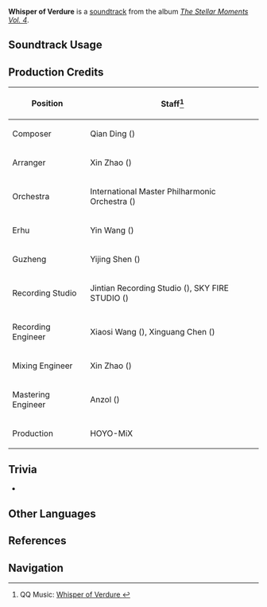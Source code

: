 {{Soundtrack Infobox
|image          = The Stellar Moments Vol. 4.png
|album          = The Stellar Moments Vol. 4
|disc           = 
|number         = 12
|featured       =
|featured2      =
|featured3      =
|featured_disc  =
|featured_disc2 =
|featured_disc3 =
|youtube_id     = 0g8Z4aZxgOM
|spotify_id     = 0HK8qDIBYwIkWYg7hv1JBr
|previous       = Empyrean Stairway
|next           = In the Wake of Rain
}}
'''Whisper of Verdure''' is a [[soundtrack]] from the album ''[[The Stellar Moments Vol. 4]]''.

==Soundtrack Usage==
{{Soundtrack Usage
|quest     = 
|location  = 
|domain    = 
|eventgameplay = Herbal Remedies
|mediaoriginal=Character Teaser;;Baizhu
}}

<!--
==Other Arrangements==
{{Files by Category Gallery|Media Using an Unreleased Arrangement of {{subst:#titleparts:{{subst:PAGENAME}}}} Soundtrack}}
-->
==Production Credits==
{| class="wikitable"
! Position
! Staff<ref>QQ Music: [https://y.qq.com/n/ryqq/songDetail/002ovXGw4ZhONj Whisper of Verdure {{zh|草偃风从}}]</ref>
|-
! Composer
| Qian Ding ({{zh|丁谦}})
|-
! Arranger
| Xin Zhao ({{zh|赵鑫}})
|-
! Orchestra
| International Master Philharmonic Orchestra ({{zh|国际首席爱乐乐团}})
|-
! Erhu
| Yin Wang ({{zh|王颖}})
|-
! Guzheng
| Yijing Shen ({{zh|申依靖}})
|-
! Recording Studio
| Jintian Recording Studio ({{zh|金田录音棚}}), SKY FIRE STUDIO ({{zh|九紫天诚录音棚}})
|-
! Recording Engineer
| Xiaosi Wang ({{zh|王小四}}), Xinguang Chen ({{zh|陈鑫光}})
|-
! Mixing Engineer
| Xin Zhao ({{zh|赵鑫}})
|-
! Mastering Engineer
| Anzol ({{zh|鸦雀有声}})
|-
! Production
| HOYO-MiX
|}

==Trivia==
* {{Transclude|Pulse of Spring|HerblordLeitmotif|section=1}}

==Other Languages==
{{Other Languages
|en      = Whisper of Verdure
|zhs     = 草偃风从
|zhs_rm  = Cǎoyǎn Fēngcóng
|zht     = 草偃風從
|zht_rm  = Cǎoyǎn Fēngcóng
|zh_tl   = The Grass Yields as the Wind Blows
|zh_note = This is a variant of the idiom {{zh|{{wt|风行草偃}}|fēngxíngcǎoyǎn}} which means "to civilize the masses with one's virtuous conduct."
|ja      = 風に吹かれる野草
|ja_rm   = Kaze ni Fukareru Yasou
|ja_tl   = Wild Grasses Blown by the Wind
}}

==References==
{{Reflist}}

==Navigation==
{{Soundtrack Navbox|The Stellar Moments}}